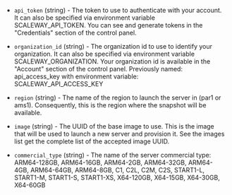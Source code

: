 <!-- Code generated from the comments of the Config struct in builder/scaleway/config.go; DO NOT EDIT MANUALLY -->

- `api_token` (string) - The token to use to authenticate with your account.
  It can also be specified via environment variable SCALEWAY_API_TOKEN. You
  can see and generate tokens in the "Credentials"
  section of the control panel.

- `organization_id` (string) - The organization id to use to identify your
  organization. It can also be specified via environment variable
  SCALEWAY_ORGANIZATION. Your organization id is available in the
  "Account" section of the
  control panel.
  Previously named: api_access_key with environment variable: SCALEWAY_API_ACCESS_KEY

- `region` (string) - The name of the region to launch the server in (par1
  or ams1). Consequently, this is the region where the snapshot will be
  available.

- `image` (string) - The UUID of the base image to use. This is the image
  that will be used to launch a new server and provision it. See
  the images list
  get the complete list of the accepted image UUID.

- `commercial_type` (string) - The name of the server commercial type:
  ARM64-128GB, ARM64-16GB, ARM64-2GB, ARM64-32GB, ARM64-4GB,
  ARM64-64GB, ARM64-8GB, C1, C2L, C2M, C2S, START1-L,
  START1-M, START1-S, START1-XS, X64-120GB, X64-15GB, X64-30GB,
  X64-60GB
